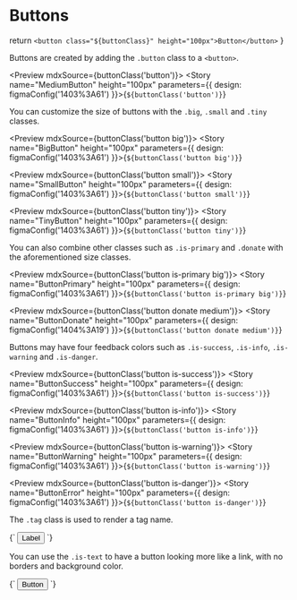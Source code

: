 
<Meta title="Elements/Buttons" />

# Buttons

 return `<button class="${buttonClass}" height="100px">Button</button>`
}

Buttons are created by adding the `.button` class to a `<button>`.

<Preview mdxSource={buttonClass('button')}>
  <Story name="MediumButton" height="100px" parameters={{
    design: figmaConfig('1403%3A61')
  }}>{`
    ${buttonClass('button')}
  `}</Story>
</Preview>

You can customize the size of buttons with the `.big`, `.small` and `.tiny` classes.

<Preview mdxSource={buttonClass('button big')}>
  <Story name="BigButton" height="100px" parameters={{
    design: figmaConfig('1403%3A61')
  }}>{`
    ${buttonClass('button big')}
  `}</Story>
</Preview>

<Preview mdxSource={buttonClass('button small')}>
  <Story name="SmallButton" height="100px" parameters={{
    design: figmaConfig('1403%3A61')
  }}>{`
    ${buttonClass('button small')}
  `}</Story>
</Preview>

<Preview mdxSource={buttonClass('button tiny')}>
  <Story name="TinyButton" height="100px" parameters={{
    design: figmaConfig('1403%3A61')
  }}>{`
    ${buttonClass('button tiny')}
  `}</Story>
</Preview>

You can also combine other classes such as `.is-primary` and `.donate` with the aforementioned size classes.

<Preview mdxSource={buttonClass('button is-primary big')}>
  <Story name="ButtonPrimary" height="100px" parameters={{
    design: figmaConfig('1403%3A61')
  }}>{`
    ${buttonClass('button is-primary big')}
  `}</Story>
</Preview>

<Preview mdxSource={buttonClass('button donate medium')}>
  <Story name="ButtonDonate" height="100px" parameters={{
    design: figmaConfig('1404%3A19')
  }}>{`
    ${buttonClass('button donate medium')}
  `}</Story>
</Preview>

Buttons may have four feedback colors such as `.is-success`, `.is-info`, `.is-warning` and `.is-danger`.

<Preview mdxSource={buttonClass('button is-success')}>
  <Story name="ButtonSuccess" height="100px" parameters={{
    design: figmaConfig('1403%3A61')
  }}>{`
    ${buttonClass('button is-success')}
  `}</Story>
</Preview>

<Preview mdxSource={buttonClass('button is-info')}>
  <Story name="ButtonInfo" height="100px" parameters={{
    design: figmaConfig('1403%3A61')
  }}>{`
    ${buttonClass('button is-info')}
  `}</Story>
</Preview>

<Preview mdxSource={buttonClass('button is-warning')}>
  <Story name="ButtonWarning" height="100px" parameters={{
    design: figmaConfig('1403%3A61')
  }}>{`
    ${buttonClass('button is-warning')}
  `}</Story>
</Preview>

<Preview mdxSource={buttonClass('button is-danger')}>
  <Story name="ButtonError" height="100px" parameters={{
    design: figmaConfig('1403%3A61')
  }}>{`
    ${buttonClass('button is-danger')}
  `}</Story>
</Preview>

The `.tag` class is used to render a tag name.

<Preview>
  <Story name="Tag" height="100px" parameters={{
    design: figmaConfig('1404%3A1')
  }}>{`
    <button class="button tag">Label</button>
  `}</Story>
</Preview>

You can use the `.is-text` to have a button looking more like a link, with no borders and background color.

<Preview>
  <Story name="Text button" height="100px" parameters={{
    design: figmaConfig('1404%3A1')
  }}>{`
    <button class="button is-text">Button</button>
  `}</Story>
</Preview>
